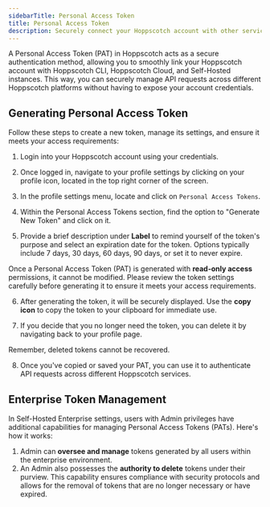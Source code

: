 ```yaml
---
sidebarTitle: Personal Access Token
title: Personal Access Token
description: Securely connect your Hoppscotch account with other services within Hoppscotch ecosystem.
---
```


A Personal Access Token (PAT) in Hoppscotch acts as a secure authentication method, allowing you to smoothly link your Hoppscotch account with Hoppscotch CLI, Hoppscotch Cloud, and Self-Hosted instances. This way, you can securely manage API requests across different Hoppscotch platforms without having to expose your account credentials.

## Generating Personal Access Token

Follow these steps to create a new token, manage its settings, and ensure it meets your access requirements:

1. Login into your Hoppscotch account using your credentials.

2. Once logged in, navigate to your profile settings by clicking on your profile icon, located in the top right corner of the screen.

3. In the profile settings menu, locate and click on `Personal Access Tokens`.

4. Within the Personal Access Tokens section, find the option to "Generate New Token" and click on it.

5. Provide a brief description under **Label** to remind yourself of the token's purpose and select an expiration date for the token. Options typically include 7 days, 30 days, 60 days, 90 days, or set it to never expire.

<Note> Once a Personal Access Token (PAT) is generated with **read-only access** permissions, it cannot be modified. Please review the token settings carefully before generating it to ensure it meets your access requirements.</Note>

6. After generating the token, it will be securely displayed. Use the **copy icon** to copy the token to your clipboard for immediate use. 

7. If you decide that you no longer need the token, you can delete it by navigating back to your profile page.

<Warning> Remember, deleted tokens cannot be recovered.</Warning>

8. Once you've copied or saved your PAT, you can use it to authenticate API requests across different Hoppscotch services.

## Enterprise Token Management

In Self-Hosted Enterprise settings, users with Admin privileges have additional capabilities for managing Personal Access Tokens (PATs). Here's how it works:
1. Admin can **oversee and manage** tokens generated by all users within the enterprise environment.
2. An Admin also possesses the **authority to delete** tokens under their purview. This capability ensures compliance with security protocols and allows for the removal of tokens that are no longer necessary or have expired.